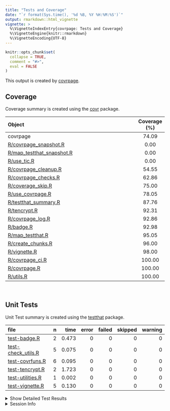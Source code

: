 ```yaml
---
title: "Tests and Coverage"
date: "`r format(Sys.time(), '%d %B, %Y %H:%M:%S')`"
output: rmarkdown::html_vignette
vignette: >
  %\VignetteIndexEntry{covrpage: Tests and Coverage}
  %\VignetteEngine{knitr::rmarkdown}
  %\VignetteEncoding{UTF-8}
---
```

  
```r
knitr::opts_chunk$set(
  collapse = TRUE,
  comment = "#>",
  eval = FALSE
)
```

<!--- Placeholder for tests/README.md Do Not Edit--->
This output is created by
[covrpage](https://github.com/metrumresearchgroup/covrpage).

## Coverage

Coverage summary is created using the
[covr](https://github.com/r-lib/covr)
package.

| Object                                                      | Coverage (%) |
| :---------------------------------------------------------- | :----------: |
| covrpage                                                    |    74.09     |
| [R/covrpage\_snapshot.R](https://github.com/metrumresearchgroup/covrpage/tree/master/R/covrpage_snapshot.R)          |     0.00     |
| [R/map\_testthat\_snapshot.R](https://github.com/metrumresearchgroup/covrpage/tree/master/R/map_testthat_snapshot.R) |     0.00     |
| [R/use\_tic.R](https://github.com/metrumresearchgroup/covrpage/tree/master/R/use_tic.R)                              |     0.00     |
| [R/covrpage\_cleanup.R](https://github.com/metrumresearchgroup/covrpage/tree/master/R/covrpage_cleanup.R)            |    54.55     |
| [R/covrpage\_checks.R](https://github.com/metrumresearchgroup/covrpage/tree/master/R/covrpage_checks.R)              |    62.86     |
| [R/coverage\_skip.R](https://github.com/metrumresearchgroup/covrpage/tree/master/R/coverage_skip.R)                  |    75.00     |
| [R/use\_covrpage.R](https://github.com/metrumresearchgroup/covrpage/tree/master/R/use_covrpage.R)                    |    78.05     |
| [R/testthat\_summary.R](https://github.com/metrumresearchgroup/covrpage/tree/master/R/testthat_summary.R)            |    87.76     |
| [R/tencrypt.R](https://github.com/metrumresearchgroup/covrpage/tree/master/R/tencrypt.R)                             |    92.31     |
| [R/covrpage\_log.R](https://github.com/metrumresearchgroup/covrpage/tree/master/R/covrpage_log.R)                    |    92.86     |
| [R/badge.R](https://github.com/metrumresearchgroup/covrpage/tree/master/R/badge.R)                                   |    92.98     |
| [R/map\_testthat.R](https://github.com/metrumresearchgroup/covrpage/tree/master/R/map_testthat.R)                    |    95.05     |
| [R/create\_chunks.R](https://github.com/metrumresearchgroup/covrpage/tree/master/R/create_chunks.R)                  |    96.00     |
| [R/vignette.R](https://github.com/metrumresearchgroup/covrpage/tree/master/R/vignette.R)                             |    98.00     |
| [R/covrpage\_ci.R](https://github.com/metrumresearchgroup/covrpage/tree/master/R/covrpage_ci.R)                      |    100.00    |
| [R/covrpage.R](https://github.com/metrumresearchgroup/covrpage/tree/master/R/covrpage.R)                             |    100.00    |
| [R/utils.R](https://github.com/metrumresearchgroup/covrpage/tree/master/R/utils.R)                                   |    100.00    |

<br>

## Unit Tests

Unit Test summary is created using the
[testthat](https://github.com/r-lib/testthat)
package.

| file                                               | n |  time | error | failed | skipped | warning |
| :------------------------------------------------- | -: | ----: | ----: | -----: | ------: | ------: |
| [test-badge.R](https://github.com/metrumresearchgroup/covrpage/tree/master/tests/testthat/test-badge.R)              | 2 | 0.473 |     0 |      0 |       0 |       0 |
| [test-check\_utils.R](https://github.com/metrumresearchgroup/covrpage/tree/master/tests/testthat/test-check_utils.R) | 5 | 0.075 |     0 |      0 |       0 |       0 |
| [test-covrfuns.R](https://github.com/metrumresearchgroup/covrpage/tree/master/tests/testthat/test-covrfuns.R)        | 6 | 0.095 |     0 |      0 |       0 |       0 |
| [test-tencrypt.R](https://github.com/metrumresearchgroup/covrpage/tree/master/tests/testthat/test-tencrypt.R)        | 2 | 1.723 |     0 |      0 |       0 |       0 |
| [test-utilities.R](https://github.com/metrumresearchgroup/covrpage/tree/master/tests/testthat/test-utilities.R)      | 1 | 0.002 |     0 |      0 |       0 |       0 |
| [test-vignette.R](https://github.com/metrumresearchgroup/covrpage/tree/master/tests/testthat/test-vignette.R)        | 5 | 0.130 |     0 |      0 |       0 |       0 |

<details closed>

<summary> Show Detailed Test Results
</summary>

| file                                                   | context                    | test                                   | status | n |  time |
| :----------------------------------------------------- | :------------------------- | :------------------------------------- | :----- | -: | ----: |
| [test-badge.R](https://github.com/metrumresearchgroup/covrpage/tree/master/tests/testthat/test-badge.R#L14)              | badge                      | create badge: create                   | PASS   | 1 | 0.253 |
| [test-badge.R](https://github.com/metrumresearchgroup/covrpage/tree/master/tests/testthat/test-badge.R#L19)              | badge                      | create badge: output message           | PASS   | 1 | 0.220 |
| [test-check\_utils.R](https://github.com/metrumresearchgroup/covrpage/tree/master/tests/testthat/test-check_utils.R#L4)  | check for tests            | tests are detected                     | PASS   | 1 | 0.001 |
| [test-check\_utils.R](https://github.com/metrumresearchgroup/covrpage/tree/master/tests/testthat/test-check_utils.R#L14) | check for packages         | packages are detected                  | PASS   | 3 | 0.018 |
| [test-check\_utils.R](https://github.com/metrumresearchgroup/covrpage/tree/master/tests/testthat/test-check_utils.R#L23) | use covrpage               | test use\_covrpage                     | PASS   | 1 | 0.056 |
| [test-covrfuns.R](https://github.com/metrumresearchgroup/covrpage/tree/master/tests/testthat/test-covrfuns.R#L5)         | check summary covr         | covr\_summary: standard input          | PASS   | 1 | 0.055 |
| [test-covrfuns.R](https://github.com/metrumresearchgroup/covrpage/tree/master/tests/testthat/test-covrfuns.R#L9_L11)     | check summary covr         | covr\_summary: empty input             | PASS   | 1 | 0.002 |
| [test-covrfuns.R](https://github.com/metrumresearchgroup/covrpage/tree/master/tests/testthat/test-covrfuns.R#L19)        | check summary output types | with data: short                       | PASS   | 1 | 0.021 |
| [test-covrfuns.R](https://github.com/metrumresearchgroup/covrpage/tree/master/tests/testthat/test-covrfuns.R#L23)        | check summary output types | with data: long                        | PASS   | 1 | 0.014 |
| [test-covrfuns.R](https://github.com/metrumresearchgroup/covrpage/tree/master/tests/testthat/test-covrfuns.R#L27)        | check summary output types | with data: no data                     | PASS   | 1 | 0.001 |
| [test-covrfuns.R](https://github.com/metrumresearchgroup/covrpage/tree/master/tests/testthat/test-covrfuns.R#L35)        | check covr to df           | covr object to df: empty input         | PASS   | 1 | 0.002 |
| [test-tencrypt.R](https://github.com/metrumresearchgroup/covrpage/tree/master/tests/testthat/test-tencrypt.R#L16)        | encryption of PAT          | testing tencrypt: no add               | PASS   | 1 | 1.721 |
| [test-tencrypt.R](https://github.com/metrumresearchgroup/covrpage/tree/master/tests/testthat/test-tencrypt.R#L22)        | encryption of PAT          | testing tencrypt: with add             | PASS   | 1 | 0.002 |
| [test-utilities.R](https://github.com/metrumresearchgroup/covrpage/tree/master/tests/testthat/test-utilities.R#L10_L13)  | utils                      | find package in path: benchmark        | PASS   | 1 | 0.002 |
| [test-vignette.R](https://github.com/metrumresearchgroup/covrpage/tree/master/tests/testthat/test-vignette.R#L23)        | vignettes                  | testing vignette: file time update     | PASS   | 1 | 0.002 |
| [test-vignette.R](https://github.com/metrumresearchgroup/covrpage/tree/master/tests/testthat/test-vignette.R#L29)        | vignettes                  | testing vignette: create vignette dir  | PASS   | 1 | 0.031 |
| [test-vignette.R](https://github.com/metrumresearchgroup/covrpage/tree/master/tests/testthat/test-vignette.R#L39)        | vignettes                  | testing vignette: add suggests         | PASS   | 1 | 0.033 |
| [test-vignette.R](https://github.com/metrumresearchgroup/covrpage/tree/master/tests/testthat/test-vignette.R#L47)        | vignettes                  | testing vignette: append suggests      | PASS   | 1 | 0.033 |
| [test-vignette.R](https://github.com/metrumresearchgroup/covrpage/tree/master/tests/testthat/test-vignette.R#L57)        | vignettes                  | testing vignette: add vignette builder | PASS   | 1 | 0.031 |

</details>

<details>

<summary> Session Info </summary>

| Field    | Value                               |
| :------- | :---------------------------------- |
| Version  | R version 3.5.1 (2018-07-02)        |
| Platform | x86\_64-apple-darwin15.6.0 (64-bit) |
| Running  | macOS 10.14.2                       |
| Language | en\_US                              |
| Timezone | America/New\_York                   |

| Package  | Version    |
| :------- | :--------- |
| testthat | 2.0.0.9000 |
| covr     | 3.2.0      |
| covrpage | 0.0.69     |

</details>

<!--- Final Status : pass --->
